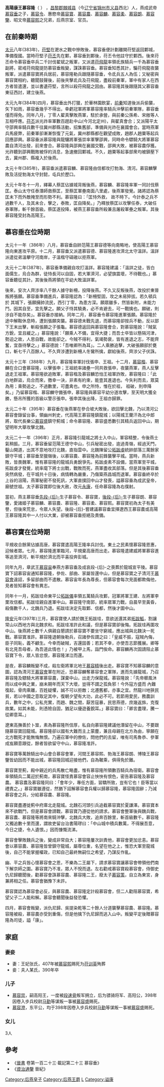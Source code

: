 '''高陽康王慕容隆'''（{{bd|4世纪||397年|catIdx=t}}<!-- 生年无具体记载。如果有新的发现，请提供来源。 -->） ，[[昌黎郡|昌黎郡]][[棘城县|棘城县]]（今[[辽宁省|辽宁省]][[锦州市|锦州市]][[义县|义县]]西北）人，燕成武帝[[慕容垂|慕容垂]]之子，[[慕容令|慕容令]]、惠愍帝[[慕容寶|慕容寶]]、[[慕容農|慕容農]]、[[慕容麟|慕容麟]]、[[慕容柔|慕容柔]]、[[慕容朗|慕容朗]]、[[慕容鑒|慕容鑒]]、昭文帝[[慕容熙|慕容熙]]之兄弟，后燕宗室、官员。

==在前秦時期==
[[太元_(晉)|太元]]八年(383年)，[[苻堅|苻堅]]在淝水之戰中慘敗後，慕容垂便計劃離開苻堅返回鄴城，準備復國。當時苻堅子[[苻丕|苻丕]]先在鄴，慕容垂到鄴後，苻丕令他註守於鄴西。後來苻丕命令慕容垂卒兵二千討伐翟斌之叛軍，又派遣[[苻飛龍|苻飛龍]]率領氐族騎兵一千為慕容垂副將，密戒苻飛龍提防慕容垂叛變，謀誅慕容垂。慕容垂知悉其計，騙苻飛龍夜襲叛軍，派遣慕容寶將兵居前，慕容隆勒兵跟隨慕容垂，令氐兵五人為伍；又秘密與慕容寶相約，聽聞鼓聲後，前後夾擊氐兵及苻飛龍，盡殺前秦軍，軍中有家人在西方者皆遣還，並以書遺苻堅，言所以殺苻飛龍之因由。慕容隆其後跟隨其父慕容垂東征西討，建立後燕。

太元九年(384年)四月，慕容垂出外打獵，於華林園飲宴，[[前秦|前秦]]知道後派兵偷襲，矢下如雨，慕容垂幾乎不得出，幸虧冠軍將軍慕容隆率騎兵沖擊前秦軍隊，慕容垂僅而得免。同年八月，丁零人翟真擊敗燕軍，駐於承營，與前秦公孫希、宋敞等人互相呼應。[[苻丕|苻丕]]派光祚率軍數百趕赴中山(今河北定州)，與翟真會合；又派陽平太守邵興率騎兵數千往冀州郡縣活動，招集舊部，準備與光祚在襄國會合。當時燕軍兵馬疲弊，前秦軍卻漸漸恢復了元氣，冀州郡縣都在觀望成敗，趙郡人趙粟等起兵回應邵興。慕容垂派慕容隆與龍驤將軍張崇率軍擊邵興，同時命令驃騎大將軍慕容農自清河出發，前來會合。慕容隆與邵興在襄國交戰，邵興大敗，被慕容農俘獲。光祚聽到邵興戰敗被俘的消息，急速撤回鄴城。不久，趙粟等起事部衆均被鎮壓下去，冀州郡、縣複入於後燕。

太元十年(385年)，慕容垂派遣慕容麟、慕容隆由信都攻打勃海、清河。慕容麟擊敗及活捉勃海太守封懿，屯兵於歷口。

太元十年冬十一月，繹幕人蔡匡佔據城背叛後燕，慕容麟、慕容隆率軍一同討伐蔡匡。泰山太守任泰潛師救蔡匡，至蔡匡軍壘南面八里處，後燕軍發覺。諸將認為蔡匡未下而外敵掩至而形勢不利。慕容隆曰：「匡恃外救， 故不時下。今計泰之兵不過數千人，及其未合，擊之，泰敗，匡自降矣。」乃釋放蔡匡以攻擊任泰，大破任泰軍隊，斬千餘首級。蔡匡遂投降，被燕王慕容垂所殺兼且屠殺軍壘之叛軍。其後慕容隆受封為高陽王。

==慕容垂在位時期==

太元十一年（386年）八月，慕容垂自帥范陽王慕容德等向南略地，使高陽王慕容隆向東進攻平原。十二月，慕容垂又派遣慕容德、慕容隆進攻濟北太守溫詳。溫詳派遣從弟溫攀守河南岸，子溫楷守碻磝以拒燕軍。

太元十二年(387年)，慕容垂準備親自攻打溫詳。慕容隆建議：「溫詳之徒，皆白面儒生，烏合為群，徒恃長河以自固，若大軍濟河，必望旗震壞，不待戰也。」慕容垂聽從其計。其後後燕將領在平幼大敗溫詳軍。

後來，安次人齊涉率八千餘人據守新柵，投降後燕。不久又反叛後燕，改投於東晉叛將張願。慕容垂準備進兵，慕容隆認為：「新柵堅固，攻之未易猝拔。若久頓兵於 其城下，張願擁帥流民，西引丁零，為患方深。願眾雖多，然皆新附，未能力鬥。因其自至，宜先擊之。願父子恃其驍勇，必不肯避去，可一戰擒也。願破，則涉自不能存矣」。慕容垂亦接納。同年二月，慕容垂令慕容隆進軍張願。慕容隆於途中解鞍休息時，遭到張願突襲。慕容德未戰先退，而慕容隆卻按兵不動，反以部下王末出擊，斬殺張願之子張龜。慕容德返回與慕容隆會合，對慕容隆說：「賊氣方銳，宜且緩之。」慕容隆說：「願乘人不備，宜得大捷；而吾士卒皆以懸隔河津，勢迫之故，人思自戰，故能卻之。今賊不得利，氣竭勢衰，皆有進退之志，不能齊奮，宜亟待擊之。」慕容德說：「吾唯卿所為耳」。二人乘勝追擊，大破張願部於甕口，斬七千八百餘人。不久齊涉遭到新柵人冬鸞所擒，獻給後燕，齊涉父子伏誅。

太元十三年（388年）九月，慕容隆率軍討伐張申、王祖。十二月，[[慕容楷|慕容楷]]、慕容麟在合口會慕容隆，以擊張申；王祖統率諸壘一同共救張申，夜襲燕軍，燕人反擊退走王祖軍。慕容隆欲追敗軍，慕容楷及慕容麟恐怕王祖軍詐敗，慕容隆曰：「此白地群盜，烏合而來，徼幸一決，非素有約束，能壹其進退也。今失利而去，眾莫為用；乘勢追之，不過數里，可盡禽也。申之所恃，惟在於祖， 祖破，則申降矣。」乃留慕容楷、慕容麟守備張申，慕容隆與慕容平幼分道攻擊，至天明大獲全勝，懸吊所獲的首級以警示張申。張申其後出降，王祖亦歸罪。

太元二十年（395年）慕容垂在後燕軍在參合坡大敗後，欲回擊北魏，乃以清河公慕容會錄留台事，領幽州刺史，代高陽王慕容隆鎮龍城；以陽城王蘭汗為北中郎將，取代長樂公[[慕容盛|慕容盛]]鎮守薊城；命令慕容隆、慕容盛悉數引其精兵返回中山，期望明年大舉攻擊北魏。

太元二十一年（396年）正月，慕容隆引龍城之將士入中山，軍容精整，令後燕士氣稍振。三月，慕容垂留范陽王德守中山，引兵秘密出發，逾過青嶺，經過天門，鑿山開道，出其不意地攻打北魏，直指雲中。北魏陳留公[[拓跋虔|拓跋虔]]統帥部落三萬餘家鎮守平城；慕容垂至獵嶺後，以慕容農、慕容隆為前鋒襲擊平城。當時，燕兵新敗，皆畏魏軍，惟有慕容隆的龍城兵勇銳爭先。拓跋虔素不設備，當燕軍至平城，拓跋虔才發覺，統率麾下將士出戰，戰敗而死，燕軍盡收其部落。但是其後慕容垂突然病發，在平城共十日後，病情轉為嚴重，乃傷築燕昌城而退軍。慕容垂終卒於上谷的沮陽，燕軍秘密不發死訊，大軍直撲回中山才發喪，謚慕容垂為成武皇帝，廟號世祖。太子慕容寶即位後大赦，改元[[永康_(後燕)|永康]]，任命慕容隆為右僕射。

當初，燕主慕容垂[[成昭皇后|先段-{后}-]]生子慕容令、慕容寶，[[段元妃|後段-{后}-]]生子慕容朗、慕容鑒，愛諸姬子慕容麟、慕容農、慕容隆、慕容柔、慕容熙。慕容寶初為太子有美譽，但後來荒怠，令眾人失望。後段-{后}-嘗建議慕容垂宜擇遼西王慕容農或高陽王慕容隆其中一人付以大業，卻被慕容垂拒絕及責備。

==慕容寶在位時期==

平規收合餘黨佔據高唐，慕容寶遣高陽王隆率兵討伐。東土之民素懷慕容隆恩惠，迎候者眾。七月，慕容隆進軍臨河，平規棄高唐而出走。慕容隆遣建威將軍慕容進等追至濟河，斬平規於濟北而平喜投奔彭城。

同年九月，章武王[[慕容宙|慕容宙]]奉燕方慕容垂及成哀段-{后}-之喪葬於龍城宣平陵。慕容寶下詔慕容宙通知慕容隆，參佐、部曲、家屬皆還中山，但是慕容寶之子清河王[[慕容會|慕容會]]違詔，多留部曲而不遣散。慕容宙年長為尊長，但慕容會每次見面都欺侮他，見者皆知慕容會有異志。

同年十一月，拓跋珪命東平公[[拓跋儀|拓跋儀]]率領五萬騎兵攻鄴，冠軍將軍王建、左將軍李栗攻信都。拓跋珪親自進軍中山。慕容隆守南郭，統率眾軍力戰，自晨早至黃昏，殺傷數千人，北魏兵乃退。拓跋珪決定先取鄴、信都，然後才圖中山。

[[隆安_(年號)|隆安]]元年(397年)三月，慕容寶使人請於魏王拓跋珪，意欲送還其弟[[拓跋觚|拓跋觚]]，割讓常山以西地方與北魏求和。拓跋珪准許此和議，但是慕容寶卻後悔。拓跋珪再圍攻中山。後燕將士數千人俱親自懇請於慕容寶不要坐守窮城，應出城與北魏決一死戰。慕容寶准許。慕容隆退朝後勒兵，召諸參佐謂之曰：「皇威不振，寇賊內侮，臣子同恥，義不顧生。今幸而破賊，吉還固善；若其不幸，亦使吾志節獲展。卿等有北見吾母者，為吾道此情也！」乃被甲上馬，詣門俟命。慕容麟再次固請阻止慕容寶下令，眾人皆忿恨，慕容隆涕泣而還。

是夜，慕容麟叛變不成，殺左衛將軍北地王[[慕容精|慕容精]]後出走。慕容寶不知慕容麟的意圖，認為清河王[[慕容會|慕容會]]軍在附近，恐慕容麟奪慕容會之軍隊，進而先據龍城，乃召慕容隆及驃騎大將軍慕容農，謀棄中山，出走力保龍城。慕容隆說：「先帝櫛風沐雨以成中興之業，崩未期年而天下大壞，豈得不謂之孤負邪！今外寇方盛而 內難復起，骨肉乘離，百姓疑懼，誠不可以拒敵；北遷舊都，亦事之宜。然龍川地狹民貧，若以中國之意取足其中，復朝夕望有大功，此必不可。若節用愛民，務農訓兵，數年之中，公私充實，而趙、魏之間，厭苦寇暴，民思燕德，庶幾返旆，克復故業。如其未能，則憑險自固，猶足以優遊養銳耳。」慕容寶曰：「卿言盡理，騰一從卿意耳。」

遼東高撫善於卜筮，素為慕容隆所信厚，私自向慕容隆建議他潛留在中山，不要跟隨慕容寶回龍城。慕容隆卻以國有大難而主上蒙塵，兼且母親在北方為由，寧願在北方戰死才能無悔無恨。乃遍召軍中的僚佐，問他們的去留，唯有司馬魯恭、參軍成岌願意跟從，餘者皆欲留守中山，慕容隆准許。

慕容寶等萬餘騎出中山會合慕容會軍，河間王慕容熙、勃海王慕容朗、博陵王慕容鑒皆幼因而不能出城，慕容隆回城迎接他們，自為鞁乘，俱得免於難。

慕容寶至薊，殿中親近的兵馬散亡略盡，惟有慕容隆所領數百騎兵為宿衛。慕容會率領騎兵二萬迎於薊南，慕容寶怪責慕容會容止怏怏有恨色，密告慕容隆及慕容農。 慕容農及慕容隆同曰：「會年少，專任方面，習驕所致，豈有它也！臣等當以禮責之。」慕容寶雖遵從，然猶下詔解慕容會兵權以歸慕容隆，慕容隆固辭；乃減慕容會之兵，分給慕容農、慕容隆。

慕容寶盡遷徙薊中府庫北走龍城。北魏石河頭引兵追截慕容寶於夏謙澤。慕容寶本來不欲戰鬥，但是慕容會請戰，慕容寶乃遵從他的請求。慕容會整軍後與魏兵戰，慕容農、慕容隆等將南來騎沖擊，北魏兵大敗，追奔百餘里，斬首級數千。慕容隆又獨追數十里而還，謂故吏留台治書陽璆曰：「中山城中積兵數萬，不得展吾意，今日之捷，令人遺恨。」因而慷慨流涕。

慕容會擊敗魏兵之後，變成非常自大；慕容隆屢次訓責他，慕容會更加忿恚。慕容會以慕容農、慕容隆皆曾鎮守龍城，屬尊位重，名望在他之上，惟恐大軍至龍城後，自己不能掌握權政，已知自己最終無嗣位之希望，乃謀反作亂。

幽、平之兵皆心懷慕容會之恩，不樂為二王屬下，請求慕容寶讓慕容會帶領他們南下解京師之圍。慕容寶乃不准，眾人不悅而退。左右勸戒慕容寶殺慕容會，侍御史仇尼歸聽聞後，勸慕容會誅慕容農、慕容隆二王，廢太子[[慕容策|慕容策]]，自立為東宮，身兼將相之任。慕容會猶豫下未許。

慕容寶認為慕容會必反，與慕容農、慕容隆定計殺慕容會，但二人勸阻慕容寶，希望父子二人能和解。慕容會聽聞後益發恐懼。

四月，慕容會叛變，派仇尼歸、吳提染乾等二十餘人分道襲擊慕容農、慕容隆。慕容隆被殺，慕容農亦受到重傷，但是他擒下仇尼歸而逃入山中。叛變平定後贈慕容隆為司徒，謚「康」。

==家庭==
===妻妾===
*妻：王妃张氏，407年被[[慕容熙|慕容熙]]赐死为[[苻训英|苻训英]]殉葬
*妾：夫人某氏，390年卒

===儿子===
*[[慕容崇|慕容崇]]，嗣高阳王，一度被[[段速骨|段速骨]]叛军拥立，后为骠骑将军、高阳公，398年因卷入步兵校尉[[马勤|马勤]]等谋叛一事被[[慕容盛|慕容盛]]赐死。
*[[慕容澄|慕容澄]]，东平公，均于398年因卷入步兵校尉[[马勤|马勤]]等谋叛一事被[[慕容盛|慕容盛]]赐死。

===女儿===
3人

==參考==
*《[[晉書|晉書]] 卷第一百二十三·載記第二十三 慕容垂》
*《[[資治通鑒|資治通鑒]] 晉紀》

[[Category:后燕皇子|Category:后燕皇子]]
[[Category:后燕王爵|Category:后燕王爵]]
[[Category:慕容姓|L]]
[[Category:谥康|Category:谥康]]